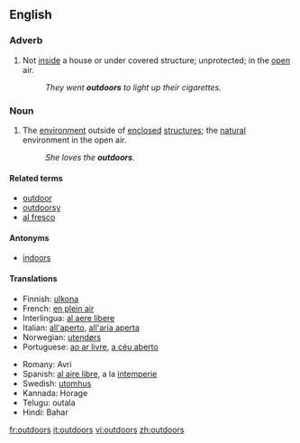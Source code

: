 ==English==

===Adverb===
{{en-adv|-}}

# Not [[inside]] a house or under covered structure; unprotected; in the [[open]] air.
#:''They went '''outdoors''' to light up their cigarettes.''

===Noun===
{{en-noun|-}}

# {{context|often preceded by "the"}} The [[environment]] outside of [[enclosed]] [[structure]]s; the [[natural]] environment in the open air.
#:''She loves the '''outdoors'''.''

====Related terms====
*[[outdoor]]
*[[outdoorsy]]
*[[al fresco]]

====Antonyms====
*[[indoors]]

====Translations====
{{top}}
*Finnish: [[ulkona]]
*French: [[en plein air]]
*Interlingua: [[al aere libere]]
*Italian: [[all'aperto]], [[all'aria aperta]]
*Norwegian: [[utendørs]]
*Portuguese: [[ao ar livre]], [[a céu aberto]]
{{mid}}
*Romany: Avri
*Spanish: [[al aire libre]], a la [[intemperie]]
*Swedish: [[utomhus]]
*Kannada: Horage
*Telugu: outala
*Hindi: Bahar
{{bottom}}

[[fr:outdoors]]
[[it:outdoors]]
[[vi:outdoors]]
[[zh:outdoors]]